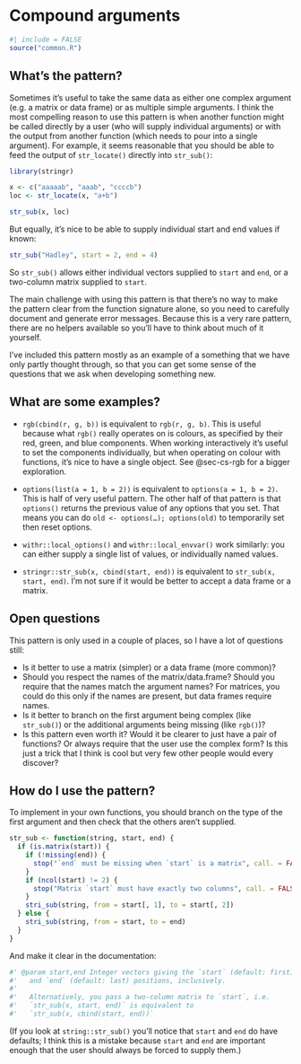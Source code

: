 # Compound arguments {#sec-compound-arguments}

```r
#| include = FALSE
source("common.R")
```

## What's the pattern?

Sometimes it's useful to take the same data as either one complex argument (e.g. a matrix or data frame) or as multiple simple arguments.
I think the most compelling reason to use this pattern is when another function might be called directly by a user (who will supply individual arguments) or with the output from another function (which needs to pour into a single argument).
For example, it seems reasonable that you should be able to feed the output of `str_locate()` directly into `str_sub()`:

```r
library(stringr)

x <- c("aaaaab", "aaab", "ccccb")
loc <- str_locate(x, "a+b")

str_sub(x, loc)
```

But equally, it's nice to be able to supply individual start and end values if known:

```r
str_sub("Hadley", start = 2, end = 4)
```

So `str_sub()` allows either individual vectors supplied to `start` and `end`, or a two-column matrix supplied to `start`.

The main challenge with using this pattern is that there's no way to make the pattern clear from the function signature alone, so you need to carefully document and generate error messages.
Because this is a very rare pattern, there are no helpers available so you'll have to think about much of it yourself.

I've included this pattern mostly as an example of a something that we have only partly thought through, so that you can get some sense of the questions that we ask when developing something new.

## What are some examples?

-   `rgb(cbind(r, g, b))` is equivalent to `rgb(r, g, b)`.
    This is useful because what `rgb()` really operates on is colours, as specified by their red, green, and blue components.
    When working interactively it's useful to set the components individually, but when operating on colour with functions, it's nice to have a single object.
    See @sec-cs-rgb for a bigger exploration.

-   `options(list(a = 1, b = 2))` is equivalent to `options(a = 1, b = 2)`.
    This is half of very useful pattern.
    The other half of that pattern is that `options()` returns the previous value of any options that you set.
    That means you can do `old <- options(…); options(old)` to temporarily set then reset options.

-   `withr::local_options()` and `withr::local_envvar()` work similarly: you can either supply a single list of values, or individually named values.

-   `stringr::str_sub(x, cbind(start, end))` is equivalent to `str_sub(x, start, end)`.
    I'm not sure if it would be better to accept a data frame or a matrix.

## Open questions

This pattern is only used in a couple of places, so I have a lot of questions still:

-   Is it better to use a matrix (simpler) or a data frame (more common)?
-   Should you respect the names of the matrix/data.frame? Should you require that the names match the argument names? For matrices, you could do this only if the names are present, but data frames require names.
-   Is it better to branch on the first argument being complex (like `str_sub()`) or the additional arguments being missing (like `rgb()`)?
-   Is this pattern even worth it? Would it be clearer to just have a pair of functions? Or always require that the user use the complex form? Is this just a trick that I think is cool but very few other people would every discover?

## How do I use the pattern?

To implement in your own functions, you should branch on the type of the first argument and then check that the others aren't supplied.

```r
str_sub <- function(string, start, end) {
  if (is.matrix(start)) {
    if (!missing(end)) {
      stop("`end` must be missing when `start` is a matrix", call. = FALSE)
    }
    if (ncol(start) != 2) {
      stop("Matrix `start` must have exactly two columns", call. = FALSE)
    }
    stri_sub(string, from = start[, 1], to = start[, 2])
  } else {
    stri_sub(string, from = start, to = end)
  }
}
```

And make it clear in the documentation:

```r
#' @param start,end Integer vectors giving the `start` (default: first)
#'   and `end` (default: last) positions, inclusively. 
#'   
#'   Alternatively, you pass a two-column matrix to `start`, i.e. 
#'   `str_sub(x, start, end)` is equivalent to 
#'   `str_sub(x, cbind(start, end))`
```

(If you look at `string::str_sub()` you'll notice that `start` and `end` do have defaults; I think this is a mistake because `start` and `end` are important enough that the user should always be forced to supply them.)
